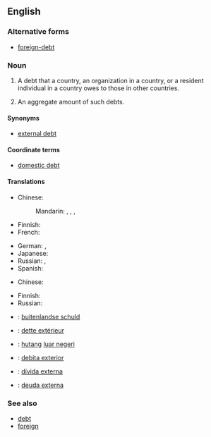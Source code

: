 ==English==

===Alternative forms===
* [[foreign-debt]]

===Noun===
{{en-noun|-|sg=[[foreign]] [[debt]]|foreign debts}}

# {{countable|finance}} A debt that a country, an organization in a country, or a resident individual in a country owes to those in other countries.
# {{uncountable|economics}} An aggregate amount of such debts.

====Synonyms====
* [[external debt]]

====Coordinate terms====
* [[domestic debt]]

====Translations====
{{trans-top|a debt owed to foreigners}}
* Chinese:
*: Mandarin: {{t|cmn|外債|sc=Hani}}, {{t|cmn|外债|tr=wàizhài|sc=Hani}}, {{t|cmn|對外債務|sc=Hani}}, {{t|cmn|对外债务|tr=duìwài zhàiwù|sc=Hani}}
* Finnish: {{t-|fi|valuuttavelka}} {{qualifier|debt denominated in foreign currency}}
* French: {{t-|fr|dette extérieure|f}}
{{trans-mid}}
* German: {{t-|de|Auslandsschuld|f}}, {{t-|de|Auslandsverschuldung|f}}
* Japanese: {{t-|ja|対外債務|tr=たいがいさいむ, taigai saimu|sc=Jpan}}
* Russian: {{t-|ru|внешний долг|m|sc=Cyrl|tr=vnéšnij dolg|alt=вне́шний долг}}, {{t-|ru|внешняя задолженность|f|tr=vnéšnjaja zadólžennost'|sc=Cyrl}}
* Spanish: {{t-|es|deuda externa|f}}
{{trans-bottom}}

{{trans-top|aggregate of debt to foreigners}}
* Chinese:
*: {{trreq|cmn}}
{{trans-mid}}
* Finnish: {{t-|fi|ulkomaanvelka}}
* Russian: {{t-|ru|внешний долг|m|sc=Cyrl|tr=vnéšnij dolg|alt=вне́шний долг}}
{{trans-bottom}}

{{checktrans-top|the amount of money that a country has to pay to another country}}
* {{ttbc|Dutch}}: [[buitenlandse schuld]]
* {{ttbc|French}}: [[dette extérieur]] {{f}}
{{trans-mid}}
* {{ttbc|Indonesian}}: [[hutang]] [[luar negeri]]
* {{ttbc|Interlingua}}: [[debita exterior]]
* {{ttbc|Portuguese}}: [[dívida externa]] {{f}}
* {{ttbc|Spanish}}: [[deuda externa]] {{f}}
{{trans-bottom}}

===See also===
* [[debt]]
* [[foreign]]